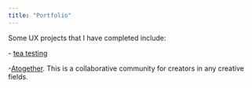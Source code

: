 ```yaml
---
title: "Portfolio"
---
```


Some UX projects that I have completed include:

\- [tea testing](https://github.com/Faustine123/Tea-tasting/tree/master/scripts)

\-[Atogether](https://www.faustinefan.com/artogether). This is a collaborative community for creators in any creative fields.


